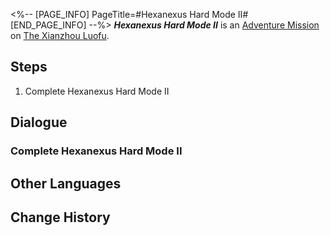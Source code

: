 <%-- [PAGE_INFO]
PageTitle=#Hexanexus Hard Mode II#
[END_PAGE_INFO] --%>
{{Stub|Dialogue.}}
{{Mission Infobox
|id            = 8025214
|title         = 
|image         = <!--Mission Hexanexus Hard Mode II.png-->
|type          = Adventure
|event_name    = 
|chapter       = 
|requirements  = {{subst:void|<!--Unknown: {"Type":"Manual"}-->}}
|summary       = <!--official mission summary from Fate's Atlas-->
|characters    = Trailblazer
|startLocation = [[The Xianzhou Luofu]] - [[Artisanship Commission]]
|world         = The Xianzhou Luofu
|area          = Artisanship Commission
|prev          = 
|next          = 
|rewards       = 
}}
'''''Hexanexus Hard Mode II''''' is an [[Adventure Mission]] on [[The Xianzhou Luofu]].

==Steps==
# Complete Hexanexus Hard Mode II

<!--
==Gameplay Notes==

--><!--
==Trial Character==

-->
==Dialogue==
{{Stub Dialogue}}
===Complete Hexanexus Hard Mode II{{subst:void|<!--802521401-->}}===
{{Mission Description|type=adventure|location=Artisanship Commission|Complete Hexanexus Hard Mode II}}
{{Dialogue Start}}
{{Dialogue End}}

==Other Languages==
{{Other Languages
|en   = Hexanexus Hard Mode II
|zhs  = 「枘凿六合」困难模式II
|zht  = 「枘鑿六合」困難模式II
|ja   = 「枘構立方」難易度・困難II
|ko   = 「모순된 결합체」 어려움 모드 II
|es   = Hexanexus: modo difícil&nbsp;II
|fr   = Mode difficile II de l'Hexanexus
|ru   = Гексанексус - Сложный режим II
|th   = Hexanexus โหมดยาก II
|vi   = "Khối Lục Giác" Chế Độ Khó II
|de   = Hexanexus – Schwerer Modus II
|id   = "Hexanexus" Mode Sulit II
|pt   = Hexanexus - Modo Difícil II
}}

==Change History==
{{Change History|2.5}}
